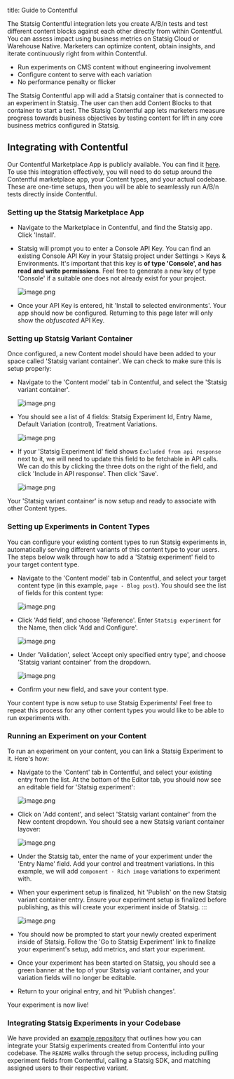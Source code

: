 title: Guide to Contentful

The Statsig Contentful integration lets you create A/B/n tests and test different content blocks against each other directly from within Contentful. You can assess impact using business metrics on Statsig Cloud or Warehouse Native. Marketers can optimize content, obtain insights, and iterate continuously right from within Contentful.

- Run experiments on CMS content without engineering involvement
- Configure content to serve with each variation
- No performance penalty or flicker

The Statsig Contentful app will add a Statsig container that is connected to an experiment in Statsig. The user can then add Content Blocks to that container to start a test. The Statsig Contentful app lets marketers measure progress towards business objectives by testing content for lift in any core business metrics configured in Statsig.

## Integrating with Contentful

Our Contentful Marketplace App is publicly available. You can find it [here](https://www.contentful.com/marketplace/statsig). To use this integration effectively, you will need to do setup around the Contentful marketplace app, your Content types, and your actual codebase. These are one-time setups, then you will be able to seamlessly run A/B/n tests directly inside Contentful.

### Setting up the Statsig Marketplace App

- Navigate to the Marketplace in Contentful, and find the Statsig app. Click 'Install'.

- Statsig will prompt you to enter a Console API Key. You can find an existing Console API Key in your Statsig project under Settings > Keys & Environments. It's important that this key is **of type 'Console', and has read and write permissions**. Feel free to generate a new key of type 'Console' if a suitable one does not already exist for your project.

  ![image.png](https://graphite-user-uploaded-assets-prod.s3.amazonaws.com/qQgXOng6fMO38nDCoRsE/80a564ad-22db-45aa-8caa-246512aad0ee.png)

- Once your API Key is entered, hit 'Install to selected environments'. Your app should now be configured. Returning to this page later will only show the _obfuscated_ API Key.

### Setting up Statsig Variant Container

Once configured, a new Content model should have been added to your space called 'Statsig variant container'. We can check to make sure this is setup properly:

- Navigate to the 'Content model' tab in Contentful, and select the 'Statsig variant container'.

  ![image.png](https://graphite-user-uploaded-assets-prod.s3.amazonaws.com/qQgXOng6fMO38nDCoRsE/6010f051-2f05-462f-ace1-9f3194f73941.png)

- You should see a list of 4 fields: Statsig Experiment Id, Entry Name, Default Variation (control), Treatment Variations.

  ![image.png](https://graphite-user-uploaded-assets-prod.s3.amazonaws.com/qQgXOng6fMO38nDCoRsE/486955a9-f31c-4870-8369-df956606bfb3.png)

- If your 'Statsig Experiment Id' field shows `Excluded from api response` next to it, we will need to update this field to be fetchable in API calls. We can do this by clicking the three dots on the right of the field, and click 'Include in API response'. Then click 'Save'.

  ![image.png](https://graphite-user-uploaded-assets-prod.s3.amazonaws.com/qQgXOng6fMO38nDCoRsE/ae81d2b5-7f3d-4aaa-bb7e-316ba28898fe.png)

Your 'Statsig variant container' is now setup and ready to associate with other Content types.

### Setting up Experiments in Content Types

You can configure your existing content types to run Statsig experiments in, automatically serving different variants of this content type to your users. The steps below walk through how to add a 'Statsig experiment' field to your target content type.

- Navigate to the 'Content model' tab in Contentful, and select your target content type (in this example, `page - Blog post`). You should see the list of fields for this content type:

  ![image.png](https://graphite-user-uploaded-assets-prod.s3.amazonaws.com/qQgXOng6fMO38nDCoRsE/39c0ba10-1ba3-49a3-a106-bad366ba8e6a.png)

- Click 'Add field', and choose 'Reference'. Enter `Statsig experiment` for the Name, then click 'Add and Configure'.

  ![image.png](https://graphite-user-uploaded-assets-prod.s3.amazonaws.com/qQgXOng6fMO38nDCoRsE/c077a3e3-797c-4600-9565-d8202f86db93.png)

- Under 'Validation', select 'Accept only specified entry type', and choose 'Statsig variant container' from the dropdown.

  ![image.png](https://graphite-user-uploaded-assets-prod.s3.amazonaws.com/qQgXOng6fMO38nDCoRsE/b537b900-92ee-4e8a-ab47-75f4f4b9af46.png)

- Confirm your new field, and save your content type.

Your content type is now setup to use Statsig Experiments! Feel free to repeat this process for any other content types you would like to be able to run experiments with.

### Running an Experiment on your Content

To run an experiment on your content, you can link a Statsig Experiment to it. Here's how:

- Navigate to the 'Content' tab in Contentful, and select your existing entry from the list. At the bottom of the Editor tab, you should now see an editable field for 'Statsig experiment':

  ![image.png](https://graphite-user-uploaded-assets-prod.s3.amazonaws.com/qQgXOng6fMO38nDCoRsE/63042ccf-382b-4e04-b23d-8c6bd8eb9cf1.png)

- Click on 'Add content', and select 'Statsig variant container' from the New content dropdown. You should see a new Statsig variant container layover:

  ![image.png](https://graphite-user-uploaded-assets-prod.s3.amazonaws.com/qQgXOng6fMO38nDCoRsE/77688f35-b775-4c84-885d-67ee111d67e4.png)

- Under the Statsig tab, enter the name of your experiment under the 'Entry Name' field. Add your control and treatment variations. In this example, we will add `component - Rich image` variations to experiment with.

- When your experiment setup is finalized, hit 'Publish' on the new Statsig variant container entry.
  <Note>
  Ensure your experiment setup is finalized before publishing, as this will create your experiment inside of Statsig.
  :::

  ![image.png](https://graphite-user-uploaded-assets-prod.s3.amazonaws.com/qQgXOng6fMO38nDCoRsE/872643fb-9782-4728-96ca-362375323cfa.png)

- You should now be prompted to start your newly created experiment inside of Statsig. Follow the 'Go to Statsig Experiment' link to finalize your experiment's setup, add metrics, and start your experiment.

- Once your experiment has been started on Statsig, you should see a green banner at the top of your Statsig variant container, and your variation fields will no longer be editable.

- Return to your original entry, and hit 'Publish changes'.

Your experiment is now live!

### Integrating Statsig Experiments in your Codebase

We have provided an [example repository](https://github.com/statsig-io/contentful-blog-webapp-nextjs-example/tree/main) that outlines how you can integrate your Statsig experiments created from Contentful into your codebase. The `README` walks through the setup process, including pulling experiment fields from Contentful, calling a Statsig SDK, and matching assigned users to their respective variant.
